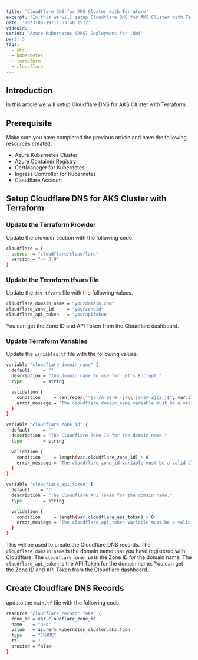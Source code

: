 ```yaml
---
title: 'Cloudflare DNS for AKS Cluster with Terraform'
excerpt: 'In this we will setup Cloudflare DNS for AKS Cluster with Terraform'
date: '2023-08-19T11:53:48.157Z'
videoId:
series: 'Azure Kubernetes (AKS) Deployment for .Net'
part: 3
tags:
  - aks
  - kubernetes
  - terraform
  - cloudflare
---
```


<TOCInline toc={props.toc} asDisclosure />

<Parts data={props.slug} />

## Introduction

In this article we will setup Cloudflare DNS for AKS Cluster with Terraform.

## Prerequisite

Make sure you have completed the previous article and have the following resources created.

- Azure Kubernetes Cluster
- Azure Container Registry
- CertManager for Kubernetes
- Ingress Controller for Kubernetes
- Cloudflare Account

## Setup Cloudflare DNS for AKS Cluster with Terraform

### Update the Terraform Provider

Update the provider section with the following code.

```bash
cloudflare = {
  source  = "cloudflare/cloudflare"
  version = "~> 3.0"
}
```

### Update the Terraform tfvars file

Update the `dev.tfvars` file with the following values.

```bash
cloudflare_domain_name = "yourdomain.com"
cloudflare_zone_id     = "yourzoneid"
cloudflare_api_token   = "yourapitoken"
```

You can get the Zone ID and API Token from the Cloudflare dashboard.

### Update Terraform Variables

Update the `variables.tf` file with the following values.

```bash
variable "cloudflare_domain_name" {
  default     = ""
  description = "The domain name to use for Let's Encrypt."
  type        = string

  validation {
    condition     = can(regex("^[a-zA-Z0-9.-]+\\.[a-zA-Z]{2,}$", var.cloudflare_domain_name))
    error_message = "The cloudflare_domain_name variable must be a valid domain name."
  }
}

variable "cloudflare_zone_id" {
  default     = ""
  description = "The Cloudflare Zone ID for the domain name."
  type        = string

  validation {
    condition     = length(var.cloudflare_zone_id) > 0
    error_message = "The cloudflare_zone_id variable must be a valid Cloudflare Zone ID."
  }
}

variable "cloudflare_api_token" {
  default    = ""
  description = "The Cloudflare API Token for the domain name."
  type        = string

  validation {
    condition     = length(var.cloudflare_api_token) > 0
    error_message = "The cloudflare_api_token variable must be a valid Cloudflare API Token."
  }
}
```

This will be used to create the Cloudflare DNS records. The `cloudflare_domain_name` is the domain name that you have registered with Cloudflare. The `cloudflare_zone_id` is the Zone ID for the domain name. The `cloudflare_api_token` is the API Token for the domain name. You can get the Zone ID and API Token from the Cloudflare dashboard.

## Create Cloudflare DNS Records

update the `main.tf` file with the following code.

```bash
resource "cloudflare_record" "aks" {
  zone_id = var.cloudflare_zone_id
  name    = "aks"
  value   = azurerm_kubernetes_cluster.aks.fqdn
  type    = "CNAME"
  ttl     = 1
  proxied = false
}
```
